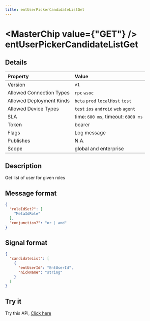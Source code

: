 ```yaml
---
title: entUserPickerCandidateListGet
---
```



# <MasterChip value={"GET"} /> entUserPickerCandidateListGet

## Details

| Property | Value | 
| :--- | :--- | 
| Version | `v1` |
| Allowed Connection Types | `rpc` `wsoc`  |
| Allowed Deployment Kinds | `beta` `prod` `localHost` `test`  |
| Allowed Device Types | `test` `ios` `android` `web` `agent`  |
| SLA | time: `600 ms`, timeout: `6000 ms` |
| Token | bearer |
| Flags | Log message |
| Publishes | N.A. |
| Scope | global and enterprise |


## Description

Get list of user for given roles

## Message format

```json copy
{
  "roleIdSet?": [
    "MetaIdRole"
  ],
  "conjunction?": "or | and"
}
```

## Signal format

```json copy
{
  "candidateList": [
    {
      "entUserId": "EntUserId",
      "nickName": "string"
    }
  ]
}
```

## Try it

Try this API, [Click here](https://web.neome.ai/api?path=ent_entAside_entUserPickerCandidateListGet)

